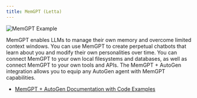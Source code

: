 ```yaml
---
title: MemGPT (Letta)
---
```


![MemGPT Example](img/ecosystem-memgpt.png)

MemGPT enables LLMs to manage their own memory and overcome limited context windows. You can use MemGPT to create perpetual chatbots that learn about you and modify their own personalities over time. You can connect MemGPT to your own local filesystems and databases, as well as connect MemGPT to your own tools and APIs. The MemGPT + AutoGen integration allows you to equip any AutoGen agent with MemGPT capabilities.

- [MemGPT + AutoGen Documentation with Code Examples](https://memgpt.readme.io/docs/autogen)
